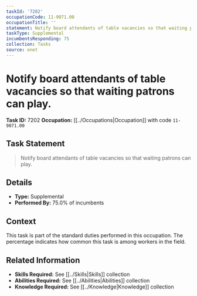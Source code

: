 ```yaml
---
taskId: '7202'
occupationCode: 11-9071.00
occupationTitle: ''
statement: Notify board attendants of table vacancies so that waiting patrons can play.
taskType: Supplemental
incumbentsResponding: 75
collection: Tasks
source: onet
---
```

# Notify board attendants of table vacancies so that waiting patrons can play.

**Task ID:** 7202
**Occupation:** [[../Occupations|Occupation]] with code `11-9071.00`

## Task Statement

> Notify board attendants of table vacancies so that waiting patrons can play.

## Details

- **Type:** Supplemental
- **Performed By:** 75.0% of incumbents

## Context

This task is part of the standard duties performed in this occupation. The percentage indicates how common this task is among workers in the field.

## Related Information

- **Skills Required:** See [[../Skills|Skills]] collection
- **Abilities Required:** See [[../Abilities|Abilities]] collection
- **Knowledge Required:** See [[../Knowledge|Knowledge]] collection
